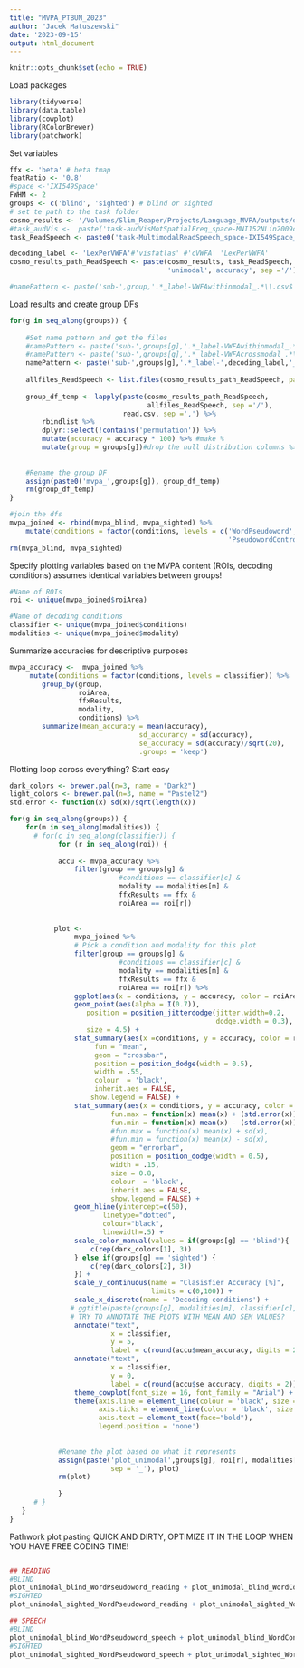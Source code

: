 ```yaml
---
title: "MVPA_PTBUN_2023"
author: "Jacek Matuszewski"
date: '2023-09-15'
output: html_document
---
```


```r
knitr::opts_chunk$set(echo = TRUE)
```

Load packages
```r
library(tidyverse)
library(data.table)
library(cowplot)
library(RColorBrewer)
library(patchwork)
```


Set variables
```r


ffx <- 'beta' # beta tmap
featRatio <- '0.8'
#space <-'IXI549Space'
FWHM <- 2
groups <- c('blind', 'sighted') # blind or sighted
# set te path to the task folder
cosmo_results <- '/Volumes/Slim_Reaper/Projects/Language_MVPA/outputs/derivatives/cosmo-mvpa'
#task_audVis <-  paste('task-audVisMotSpatialFreq_space-MNI152NLin2009cAsym_FWHM-', as.character(FWHM), '_node-mvpaBlockAverage', sep ='')
task_ReadSpeech <- paste0('task-MultimodalReadSpeech_space-IXI549Space_FWHM-',as.character(FWHM),'_node-mvpa6betas')

decoding_label <- 'LexPerVWFA'#'visfatlas' #'cVWFA' 'LexPerVWFA'
cosmo_results_path_ReadSpeech <- paste(cosmo_results, task_ReadSpeech,  decoding_label,
                                       'unimodal','accuracy', sep ='/')

#namePattern <- paste('sub-',group,'.*_label-VWFAwithinmodal_.*\\.csv$', sep = '')
```


Load results and create group DFs
```r
for(g in seq_along(groups)) {
    
    #Set name pattern and get the files
    #namePattern <- paste('sub-',groups[g],'.*_label-VWFAwithinmodal_.*\\.csv$', sep = '')
    #namePattern <- paste('sub-',groups[g],'.*_label-VWFAcrossmodal_.*\\.csv$', sep = '')
    namePattern <- paste('sub-',groups[g],'.*_label-',decoding_label,'_.*\\.csv$', sep = '')
    
    allfiles_ReadSpeech <- list.files(cosmo_results_path_ReadSpeech, pattern = namePattern)
    
    group_df_temp <- lapply(paste(cosmo_results_path_ReadSpeech, 
                                  allfiles_ReadSpeech, sep ='/'), 
                            read.csv, sep =',') %>% 
        rbindlist %>% 
        dplyr::select(!contains('permutation')) %>% 
        mutate(accuracy = accuracy * 100) %>% #make %
        mutate(group = groups[g])#drop the null distribution columns %>%
    
        
    #Rename the group DF
    assign(paste0('mvpa_',groups[g]), group_df_temp)
    rm(group_df_temp)
}

#join the dfs
mvpa_joined <- rbind(mvpa_blind, mvpa_sighted) %>% 
    mutate(conditions = factor(conditions, levels = c('WordPseudoword', 'WordControl',
                                                      'PseudowordControl')))
rm(mvpa_blind, mvpa_sighted)

```


Specify plotting variables based on the MVPA content (ROIs, decoding conditions)
assumes identical variables between groups! 
```r
#Name of ROIs 
roi <- unique(mvpa_joined$roiArea)

#Name of decoding conditions 
classifier <- unique(mvpa_joined$conditions)
modalities <- unique(mvpa_joined$modality)
```

Summarize accuracies for descriptive purposes
```r
mvpa_accuracy <-  mvpa_joined %>%
     mutate(conditions = factor(conditions, levels = classifier)) %>% 
        group_by(group, 
                 roiArea,
                 ffxResults,
                 modality,
                 conditions) %>%
        summarize(mean_accuracy = mean(accuracy),
                                sd_accurarcy = sd(accuracy),
                                se_accuracy = sd(accuracy)/sqrt(20),
                                .groups = 'keep')   
```


Plotting loop across everything? Start easy
```r

dark_colors <- brewer.pal(n=3, name = "Dark2") 
light_colors <- brewer.pal(n=3, name = "Pastel2") 
std.error <- function(x) sd(x)/sqrt(length(x))

for(g in seq_along(groups)) {
    for(m in seq_along(modalities)) {
      # for(c in seq_along(classifier)) {
            for (r in seq_along(roi)) {
        
            accu <- mvpa_accuracy %>% 
                filter(group == groups[g] & 
                           #conditions == classifier[c] & 
                           modality == modalities[m] & 
                           ffxResults == ffx &
                           roiArea == roi[r])
                
                
           plot <- 
                mvpa_joined %>% 
                # Pick a condition and modality for this plot
                filter(group == groups[g] & 
                           #conditions == classifier[c] & 
                           modality == modalities[m] & 
                           ffxResults == ffx &
                           roiArea == roi[r]) %>% 
                ggplot(aes(x = conditions, y = accuracy, color = roiArea)) +
                geom_point(aes(alpha = I(0.7)), 
                   position = position_jitterdodge(jitter.width=0.2,
                                                   dodge.width = 0.3),
                   size = 4.5) +
                stat_summary(aes(x =conditions, y = accuracy, color = roiArea),
                     fun = "mean", 
                     geom = "crossbar", 
                     position = position_dodge(width = 0.5),
                     width = .55,
                     colour  = 'black',
                     inherit.aes = FALSE,
                    show.legend = FALSE) + 
                stat_summary(aes(x = conditions, y = accuracy, color = roiArea),
                         fun.max = function(x) mean(x) + (std.error(x)), # sems too small for sighted
                         fun.min = function(x) mean(x) - (std.error(x)), # sems too small for sighted
                         #fun.max = function(x) mean(x) + sd(x),
                         #fun.min = function(x) mean(x) - sd(x),
                         geom = "errorbar",
                         position = position_dodge(width = 0.5),
                         width = .15,
                         size = 0.8,
                         colour  = 'black',
                         inherit.aes = FALSE,
                         show.legend = FALSE) + 
                geom_hline(yintercept=c(50), 
                       linetype="dotted", 
                       colour="black", 
                       linewidth=.5) +
                scale_color_manual(values = if(groups[g] == 'blind'){
                    c(rep(dark_colors[1], 3))
                } else if(groups[g] == 'sighted') {
                    c(rep(dark_colors[2], 3))
                }) +
                scale_y_continuous(name = "Clasisfier Accuracy [%]", 
                                   limits = c(0,100)) +
                scale_x_discrete(name = 'Decoding conditions') +
               # ggtitle(paste(groups[g], modalities[m], classifier[c], sep = ' ')) +
               # TRY TO ANNOTATE THE PLOTS WITH MEAN AND SEM VALUES? 
                annotate("text", 
                         x = classifier, 
                         y = 5, 
                         label = c(round(accu$mean_accuracy, digits = 2)))+
                annotate("text", 
                         x = classifier, 
                         y = 0, 
                         label = c(round(accu$se_accuracy, digits = 2))) +
                theme_cowplot(font_size = 16, font_family = "Arial") +
                theme(axis.line = element_line(colour = 'black', size = 1),
                      axis.ticks = element_line(colour = 'black', size = 1),
                      axis.text = element_text(face="bold"),
                      legend.position = 'none')
                
                           
            #Rename the plot based on what it represents 
            assign(paste('plot_unimodal',groups[g], roi[r], modalities[m],  
                         sep = '_'), plot)
            rm(plot)
            
            }
      # }
   }
}

```


Pathwork plot pasting 
QUICK AND DIRTY, OPTIMIZE IT IN THE LOOP WHEN YOU HAVE FREE CODING TIME! 

```r

```


```r

## READING
#BLIND
plot_unimodal_blind_WordPseudoword_reading + plot_unimodal_blind_WordControl_reading + plot_unimodal_blind_PseudowordControl_reading
#SIGHTED
plot_unimodal_sighted_WordPseudoword_reading + plot_unimodal_sighted_WordControl_reading + plot_unimodal_sighted_PseudowordControl_reading

## SPEECH
#BLIND
plot_unimodal_blind_WordPseudoword_speech + plot_unimodal_blind_WordControl_speech + plot_unimodal_blind_PseudowordControl_speech
#SIGHTED
plot_unimodal_sighted_WordPseudoword_speech + plot_unimodal_sighted_WordControl_speech + plot_unimodal_sighted_PseudowordControl_speech

```

